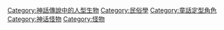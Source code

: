 {{Catmore}}
{{Commonscat|Giants (mythology)}}

[[Category:神話傳說中的人型生物|Category:神話傳說中的人型生物]]
[[Category:民俗學|Category:民俗學]]
[[Category:童話定型角色|Category:童話定型角色]]
[[Category:神话怪物|Category:神话怪物]]
[[Category:怪物|Category:怪物]]
